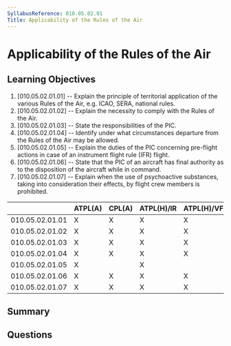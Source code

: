 ```yaml
---
SyllabusReference: 010.05.02.01
Title: Applicability of the Rules of the Air
---
```


# Applicability of the Rules of the Air

## Learning Objectives

1. [010.05.02.01.01] -- Explain the principle of territorial application of the
   various Rules of the Air, e.g. ICAO, SERA, national rules.
2. [010.05.02.01.02] -- Explain the necessity to comply with the Rules of the
   Air.
3. [010.05.02.01.03] -- State the responsibilities of the PIC.
4. [010.05.02.01.04] -- Identify under what circumstances departure from the
   Rules of the Air may be allowed.
5. [010.05.02.01.05] -- Explain the duties of the PIC concerning pre-flight
   actions in case of an instrument flight rule (IFR) flight.
6. [010.05.02.01.06] -- State that the PIC of an aircraft has final authority as
   to the disposition of the aircraft while in command.
7. [010.05.02.01.07] -- Explain when the use of psychoactive substances, taking
   into consideration their effects, by flight crew members is prohibited.

|                 | ATPL(A) | CPL(A) | ATPL(H)/IR | ATPL(H)/VFR | CPL(H) | IR  | CBIR(A) |
| --------------- | ------- | ------ | ---------- | ----------- | ------ | --- | ------- |
| 010.05.02.01.01 | X       | X      | X          | X           | X      |     |         |
| 010.05.02.01.02 | X       | X      | X          | X           | X      |     |         |
| 010.05.02.01.03 | X       | X      | X          | X           | X      |     |         |
| 010.05.02.01.04 | X       | X      | X          | X           | X      |     |         |
| 010.05.02.01.05 | X       |        | X          |             |        | X   | X       |
| 010.05.02.01.06 | X       | X      | X          | X           | X      |     |         |
| 010.05.02.01.07 | X       | X      | X          | X           | X      | X   |         |

## Summary

## Questions
